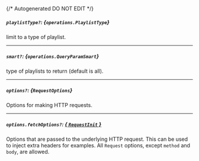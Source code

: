 {/* Autogenerated DO NOT EDIT  */}

##### `playlistType?`: *{`operations.PlaylistType`}*
limit to a type of playlist.
<Collapsible openLabel={Labels.showProperties} closeLabel={Labels.hideProperties}>
    <PlaylistType/>
</Collapsible>

---
##### `smart?`: *{`operations.QueryParamSmart`}*
type of playlists to return (default is all).
<Collapsible openLabel={Labels.showProperties} closeLabel={Labels.hideProperties}>
    <QueryParamSmart/>
</Collapsible>

---
##### `options?`: *{`RequestOptions`}*
Options for making HTTP requests.

---
##### `options.fetchOptions?`: [*{ `RequestInit` }*](https://developer.mozilla.org/en-US/docs/Web/API/Request/Request#options)
Options that are passed to the underlying HTTP request. This can be used to inject extra headers for examples. All `Request` options, except `method` and `body`, are allowed.


